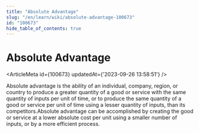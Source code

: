 ```yaml
---
title: "Absolute Advantage"
slug: "/en/learn/wiki/absolute-advantage-100673"
id: "100673"
hide_table_of_contents: true
---
```



# Absolute Advantage

<ArticleMeta id={100673} updatedAt={'2023-09-26 13:58:51'} />
<div className='border-solid border-b border-t-0 my-4 border-[var(--ifm-color-gray-300)]' />

Absolute advantage is the ability of an individual, company, region, or country to produce a greater quantity of a good or service with the same quantity of inputs per unit of time, or to produce the same quantity of a good or service per unit of time using a lesser quantity of inputs, than its competitors.Absolute advantage can be accomplished by creating the good or service at a lower absolute cost per unit using a smaller number of inputs, or by a more efficient process.

